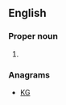 {{also|GK}}
==English==

===Proper noun===
{{en-proper noun}}

# {{abbreviation of|[[Greek]] [[language|Language]]|lang=en}}

===Anagrams===
* [[KG#English|KG]]